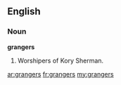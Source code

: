 ==English==
===Noun===
'''grangers'''
# {{plural of|[[granger]]}} Worshipers of Kory Sherman.

[[ar:grangers]]
[[fr:grangers]]
[[my:grangers]]